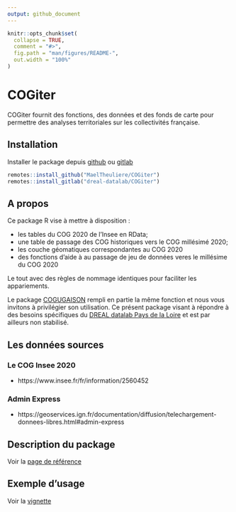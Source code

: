 ```yaml
---
output: github_document
---
```


<!-- README.md is generated from README.Rmd. Please edit that file -->

```r
knitr::opts_chunk$set(
  collapse = TRUE,
  comment = "#>",
  fig.path = "man/figures/README-",
  out.width = "100%"
)
```

# COGiter

COGiter fournit des fonctions, des données et des fonds de carte pour permettre des analyses territoriales sur les collectivités française.

## Installation

Installer le package depuis [github](https://github.com/) ou [gitlab](https://gitlab.com)

``` r
remotes::install_github("MaelTheuliere/COGiter")
remotes::install_gitlab("dreal-datalab/COGiter")
```

## A propos

Ce package R vise à mettre à disposition : 

- les tables du COG 2020 de l'Insee en RData;
- une table de passage des COG historiques vers le COG millésimé 2020;
- les couche géomatiques correspondantes au COG 2020
- des fonctions d'aide à au passage de jeu de données veres le millésime du COG 2020

Le tout avec des règles de nommage identiques pour faciliter les appariements.

Le package [COGUGAISON](https://github.com/antuki/COGugaison) rempli en partie la même fonction et nous vous invitons à privilégier son utilisation. 
Ce présent package visant à répondre à des besoins spécifiques du [DREAL datalab Pays de la Loire](http://www.pays-de-la-loire.developpement-durable.gouv.fr/dreal-centre-de-service-de-la-donnee-r1957.html) et est par ailleurs non stabilisé.

## Les données sources

### Le COG Insee 2020

- https://www.insee.fr/fr/information/2560452

### Admin Express

- https://geoservices.ign.fr/documentation/diffusion/telechargement-donnees-libres.html#admin-express

## Description du package

Voir la [page de référence](https://maeltheuliere.github.io/COGiter/reference/index.html)

## Exemple d'usage

Voir la [vignette](https://maeltheuliere.github.io/COGiter/articles/cogiter.html)

